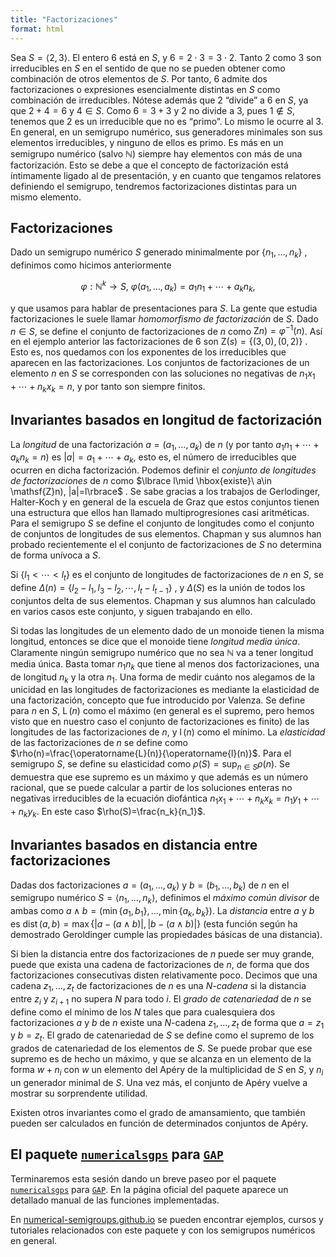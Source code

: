```yaml
---
title: "Factorizaciones"
format: html
---
```



Sea $S=\langle 2,3\rangle$. El entero 6 está en $S$, y
$6=2\cdot 3=3\cdot 2$. Tanto 2 como 3 son irreducibles en $S$ en el
sentido de que no se pueden obtener como combinación de otros elementos
de $S$. Por tanto, 6 admite dos factorizaciones o expresiones
esencialmente distintas en $S$ como combinación de irreducibles. Nótese
además que 2 “divide” a 6 en $S$, ya que $2+4=6$ y $4\in S$. Como
$6=3+3$ y $2$ no divide a $3$, pues $1\not\in S$, tenemos que 2 es un
irreducible que no es “primo”. Lo mismo le ocurre al 3. En general, en
un semigrupo numérico, sus generadores minimales son sus elementos
irreducibles, y ninguno de ellos es primo. Es más en un semigrupo
numérico (salvo $\mathbb{N}$) siempre hay elementos con más de una
factorización. Esto se debe a que el concepto de factorización está
íntimamente ligado al de presentación, y en cuanto que tengamos
relatores definiendo el semigrupo, tendremos factorizaciones distintas
para un mismo elemento.

## Factorizaciones

Dado un semigrupo numérico $S$ generado minimalmente por
$\lbrace n_1,\ldots,n_k\rbrace$ , definimos como hicimos anteriormente

$$\varphi: \mathbb{N}^k \to S, \ \varphi(a_1,\ldots,a_k)=a_1n_1+\cdots+a_kn_k,$$

y que usamos para hablar de presentaciones para $S$. La gente que
estudia factorizaciones le suele llamar *homomorfismo de factorización*
de $S$. Dado $n\in S$, se define el conjunto de factorizaciones de $n$
como $\mathsf{Z}n)=\varphi^{-1}(n)$. Así en el ejemplo anterior las
factorizaciones de 6 son $\mathsf{Z}(s)=\lbrace (3,0),(0,2)\rbrace$ . Esto es, nos quedamos
con los exponentes de los irreducibles que aparecen en las
factorizaciones. Los conjuntos de factorizaciones de un elemento $n$ en
$S$ se corresponden con las soluciones no negativas de
$n_1x_1+\cdots+n_kx_k=n$, y por tanto son siempre finitos.

## Invariantes basados en longitud de factorización

La *longitud* de una factorización $a=(a_1,\ldots,a_k)$ de $n$ (y por
tanto $a_1n_1+\cdots+a_kn_k=n$) es $|a|=a_1+\cdots+a_k$, esto es, el
número de irreducibles que ocurren en dicha factorización. Podemos
definir el *conjunto de longitudes de factorizaciones* de $n$ como
$\lbrace  l\mid \hbox{existe}\ a\in \mathsf{Z}n), |a|=l\rbrace$ . Se sabe gracias a los
trabajos de Gerlodinger, Halter-Koch y en general de la escuela de Graz
que estos conjuntos tienen una estructura que ellos han llamado
multiprogresiones casi aritméticas. Para el semigrupo $S$ se define el
conjunto de longitudes como el conjunto de conjuntos de longitudes de
sus elementos. Chapman y sus alumnos han probado recientemente el el
conjunto de factorizaciones de $S$ no determina de forma unívoca a $S$.

Si $\lbrace l_1 < \cdots < l_t\rbrace$  es el conjunto de longitudes de factorizaciones
de $n$ en $S$, se define
$\Delta(n)=\lbrace l_2-l_1,l_3-l_2,\cdots,l_t-l_{t-1}\rbrace$ , y $\Delta(S)$ es la
unión de todos los conjuntos delta de sus elementos. Chapman y sus
alumnos han calculado en varios casos este conjunto, y siguen trabajando
en ello.

Si todas las longitudes de un elemento dado de un monoide tienen la
misma longitud, entonces se dice que el monoide tiene *longitud media
única*. Claramente ningún semigrupo numérico que no sea $\mathbb{N}$ va a tener
longitud media única. Basta tomar $n_1n_k$ que tiene al menos dos
factorizaciones, una de longitud $n_k$ y la otra $n_1$. Una forma de
medir cuánto nos alegamos de la unicidad en las longitudes de
factorizaciones es mediante la elasticidad de una factorización,
concepto que fue introducido por Valenza. Se define para $n$ en $S$,
$\operatorname{L}(n)$ como el máximo (en general es el supremo, pero hemos visto que
en nuestro caso el conjunto de factorizaciones es finito) de las
longitudes de las factorizaciones de $n$, y $\operatorname{l}(n)$ como el mínimo. La
*elasticidad* de las factorizaciones de $n$ se define como
$\rho(n)=\frac{\operatorname{L}(n)}{\operatorname{l}(n)}$. Para el semigrupo $S$, se define su
elasticidad como $\rho(S)=\sup_{n\in S}\rho(n)$. Se demuestra que ese
supremo es un máximo y que además es un número racional, que se puede
calcular a partir de los soluciones enteras no negativas irreducibles de
la ecuación diofántica $n_1x_1+\cdots+n_kx_k=n_1y_1+\cdots+n_ky_k$. En
este caso $\rho(S)=\frac{n_k}{n_1}$.

## Invariantes basados en distancia entre factorizaciones

Dadas dos factorizaciones $a=(a_1,\ldots,a_k)$ y $b=(b_1,\ldots,b_k)$ de
$n$ en el semigrupo numérico $S=\langle n_1,\ldots,n_k\rangle$,
definimos el *máximo común divisor* de ambas como
$a\wedge b=(\min\lbrace a_1,b_1\rbrace ,\ldots,\min\lbrace a_k,b_k\rbrace ).$ La *distancia*
entre $a$ y $b$ es $\operatorname{dist}(a,b)=\max\lbrace |a-(a\wedge b)|,|b-(a\wedge b)|\rbrace$ 
(esta función según ha demostrado Geroldinger cumple las propiedades
básicas de una distancia).

Si bien la distancia entre dos factorizaciones de $n$ puede ser muy
grande, puede que exista una cadena de factorizaciones de $n$, de forma
que dos factorizaciones consecutivas disten relativamente poco. Decimos
que una cadena $z_1,\ldots,z_t$ de factorizaciones de $n$ es una
*$N$-cadena* si la distancia entre $z_i$ y $z_{i+1}$ no supera $N$ para
todo $i$. El *grado de catenariedad* de $n$ se define como el mínimo de
los $N$ tales que para cualesquiera dos factorizaciones $a$ y $b$ de $n$
existe una $N$-cadena $z_1,\ldots,z_t$ de forma que $a=z_1$ y $b=z_t$.
El grado de catenariedad de $S$ se define como el supremo de los grados
de catenariedad de los elementos de $S$. Se puede probar que ese supremo
es de hecho un máximo, y que se alcanza en un elemento de la forma
$w+n_i$ con $w$ un elemento del Apéry de la multiplicidad de $S$ en $S$,
y $n_i$ un generador minimal de $S$. Una vez más, el conjunto de Apéry
vuelve a mostrar su sorprendente utilidad.

Existen otros invariantes como el grado de amansamiento, que también
pueden ser calculados en función de determinados conjuntos de Apéry.

## El paquete [`numericalsgps`](https://www.gap-system.org/Packages/numericalsgps.html) para [`GAP`](https://www.gap-system.org)

Terminaremos esta sesión dando un breve paseo por el paquete
[`numericalsgps`](https://www.gap-system.org/Packages/numericalsgps.html) para [`GAP`](https://www.gap-system.org). En la página oficial del paquete
aparece un detallado manual de las funciones implementadas. 

En [numerical-semigroups.github.io](https://numerical-semigroups.github.io) se pueden encontrar ejemplos, cursos y tutoriales relacionados con este paquete y con los semigrupos numéricos en general.